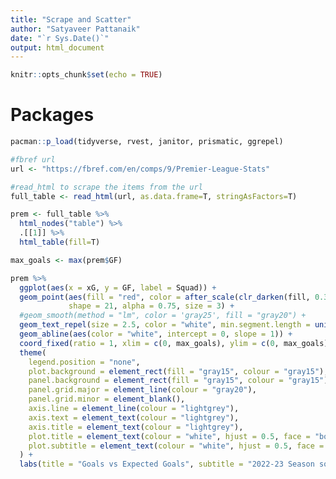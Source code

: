 ---
title: "Scrape and Scatter"
author: "Satyaveer Pattanaik"
date: "`r Sys.Date()`"
output: html_document
---

```{r setup, include=FALSE}
knitr::opts_chunk$set(echo = TRUE)
```

# Packages
```{r 1}
pacman::p_load(tidyverse, rvest, janitor, prismatic, ggrepel)
```

```{r 2}
#fbref url
url <- "https://fbref.com/en/comps/9/Premier-League-Stats"

#read_html to scrape the items from the url
full_table <- read_html(url, as.data.frame=T, stringAsFactors=T)

prem <- full_table %>%
  html_nodes("table") %>%
  .[[1]] %>%
  html_table(fill=T)

```

```{r 3}
max_goals <- max(prem$GF)

prem %>%
  ggplot(aes(x = xG, y = GF, label = Squad)) +
  geom_point(aes(fill = "red", color = after_scale(clr_darken(fill, 0.3))), 
             shape = 21, alpha = 0.75, size = 3) +
  #geom_smooth(method = "lm", color = 'gray25', fill = "gray20") +
  geom_text_repel(size = 2.5, color = "white", min.segment.length = unit(0.1, "lines")) +
  geom_abline(aes(color = "white", intercept = 0, slope = 1)) +
  coord_fixed(ratio = 1, xlim = c(0, max_goals), ylim = c(0, max_goals), clip = "off") +
  theme(
    legend.position = "none",
    plot.background = element_rect(fill = "gray15", colour = "gray15"),
    panel.background = element_rect(fill = "gray15", colour = "gray15"),
    panel.grid.major = element_line(colour = "gray20"),
    panel.grid.minor = element_blank(),
    axis.line = element_line(colour = "lightgrey"),
    axis.text = element_text(colour = "lightgrey"),
    axis.title = element_text(colour = "lightgrey"),
    plot.title = element_text(colour = "white", hjust = 0.5, face = "bold", size = 15),
    plot.subtitle = element_text(colour = "white", hjust = 0.5, face = "bold", size = 8)
  ) +
  labs(title = "Goals vs Expected Goals", subtitle = "2022-23 Season so far")
```

